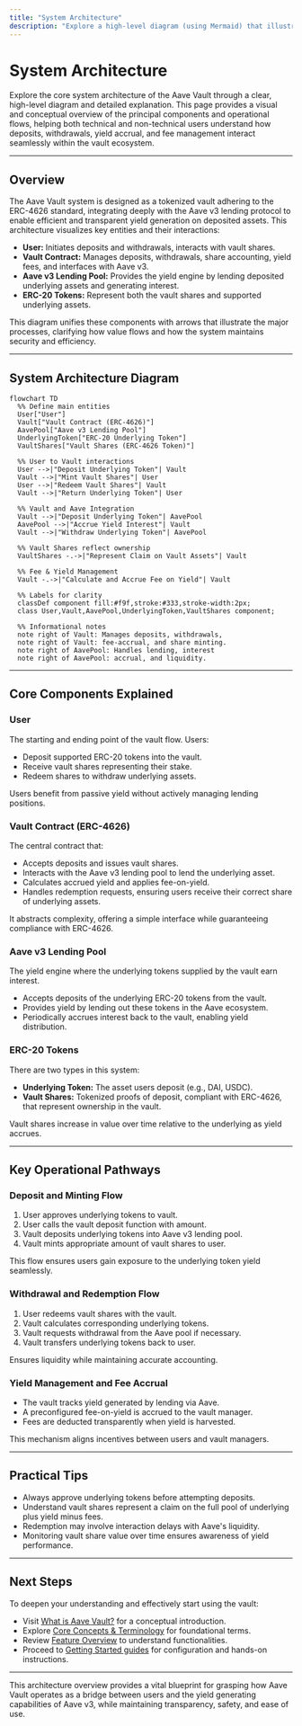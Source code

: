 ```yaml
---
title: "System Architecture"
description: "Explore a high-level diagram (using Mermaid) that illustrates the principal components—user, vault contract, Aave v3 pool, ERC-20 tokens—and the main operational pathways (deposit, withdraw, yield management, fee accrual). This provides a visual summary for technical and non-technical readers."
---
```


# System Architecture

Explore the core system architecture of the Aave Vault through a clear, high-level diagram and detailed explanation. This page provides a visual and conceptual overview of the principal components and operational flows, helping both technical and non-technical users understand how deposits, withdrawals, yield accrual, and fee management interact seamlessly within the vault ecosystem.

---

## Overview

The Aave Vault system is designed as a tokenized vault adhering to the ERC-4626 standard, integrating deeply with the Aave v3 lending protocol to enable efficient and transparent yield generation on deposited assets. This architecture visualizes key entities and their interactions:

- **User:** Initiates deposits and withdrawals, interacts with vault shares.
- **Vault Contract:** Manages deposits, withdrawals, share accounting, yield fees, and interfaces with Aave v3.
- **Aave v3 Lending Pool:** Provides the yield engine by lending deposited underlying assets and generating interest.
- **ERC-20 Tokens:** Represent both the vault shares and supported underlying assets.

This diagram unifies these components with arrows that illustrate the major processes, clarifying how value flows and how the system maintains security and efficiency.

---

## System Architecture Diagram

```mermaid
flowchart TD
  %% Define main entities
  User["User"]
  Vault["Vault Contract (ERC-4626)"]
  AavePool["Aave v3 Lending Pool"]
  UnderlyingToken["ERC-20 Underlying Token"]
  VaultShares["Vault Shares (ERC-4626 Token)"]

  %% User to Vault interactions
  User -->|"Deposit Underlying Token"| Vault
  Vault -->|"Mint Vault Shares"| User
  User -->|"Redeem Vault Shares"| Vault
  Vault -->|"Return Underlying Token"| User

  %% Vault and Aave Integration
  Vault -->|"Deposit Underlying Token"| AavePool
  AavePool -->|"Accrue Yield Interest"| Vault
  Vault -->|"Withdraw Underlying Token"| AavePool

  %% Vault Shares reflect ownership
  VaultShares -.->|"Represent Claim on Vault Assets"| Vault

  %% Fee & Yield Management
  Vault -.->|"Calculate and Accrue Fee on Yield"| Vault

  %% Labels for clarity
  classDef component fill:#f9f,stroke:#333,stroke-width:2px;
  class User,Vault,AavePool,UnderlyingToken,VaultShares component;

  %% Informational notes
  note right of Vault: Manages deposits, withdrawals,
  note right of Vault: fee-accrual, and share minting.
  note right of AavePool: Handles lending, interest
  note right of AavePool: accrual, and liquidity.
```

---

## Core Components Explained

### User

The starting and ending point of the vault flow. Users:

- Deposit supported ERC-20 tokens into the vault.
- Receive vault shares representing their stake.
- Redeem shares to withdraw underlying assets.

Users benefit from passive yield without actively managing lending positions.

### Vault Contract (ERC-4626)

The central contract that:

- Accepts deposits and issues vault shares.
- Interacts with the Aave v3 lending pool to lend the underlying asset.
- Calculates accrued yield and applies fee-on-yield.
- Handles redemption requests, ensuring users receive their correct share of underlying assets.

It abstracts complexity, offering a simple interface while guaranteeing compliance with ERC-4626.

### Aave v3 Lending Pool

The yield engine where the underlying tokens supplied by the vault earn interest.

- Accepts deposits of the underlying ERC-20 tokens from the vault.
- Provides yield by lending out these tokens in the Aave ecosystem.
- Periodically accrues interest back to the vault, enabling yield distribution.

### ERC-20 Tokens

There are two types in this system:

- **Underlying Token:** The asset users deposit (e.g., DAI, USDC).
- **Vault Shares:** Tokenized proofs of deposit, compliant with ERC-4626, that represent ownership in the vault.

Vault shares increase in value over time relative to the underlying as yield accrues.

---

## Key Operational Pathways

### Deposit and Minting Flow

1. User approves underlying tokens to vault.
2. User calls the vault deposit function with amount.
3. Vault deposits underlying tokens into Aave v3 lending pool.
4. Vault mints appropriate amount of vault shares to user.

This flow ensures users gain exposure to the underlying token yield seamlessly.

### Withdrawal and Redemption Flow

1. User redeems vault shares with the vault.
2. Vault calculates corresponding underlying tokens.
3. Vault requests withdrawal from the Aave pool if necessary.
4. Vault transfers underlying tokens back to user.

Ensures liquidity while maintaining accurate accounting.

### Yield Management and Fee Accrual

- The vault tracks yield generated by lending via Aave.
- A preconfigured fee-on-yield is accrued to the vault manager.
- Fees are deducted transparently when yield is harvested.

This mechanism aligns incentives between users and vault managers.

---

## Practical Tips

- Always approve underlying tokens before attempting deposits.
- Understand vault shares represent a claim on the full pool of underlying plus yield minus fees.
- Redemption may involve interaction delays with Aave's liquidity.
- Monitoring vault share value over time ensures awareness of yield performance.

---

## Next Steps

To deepen your understanding and effectively start using the vault:

- Visit [What is Aave Vault?](/overview/product-intro/what-is-aave-vault) for a conceptual introduction.
- Explore [Core Concepts & Terminology](/overview/product-intro/core-concepts-terminology) for foundational terms.
- Review [Feature Overview](/overview/architecture-feature-overview/feature-overview) to understand functionalities.
- Proceed to [Getting Started guides](/getting-started) for configuration and hands-on instructions.

---

This architecture overview provides a vital blueprint for grasping how Aave Vault operates as a bridge between users and the yield generating capabilities of Aave v3, while maintaining transparency, safety, and ease of use.

